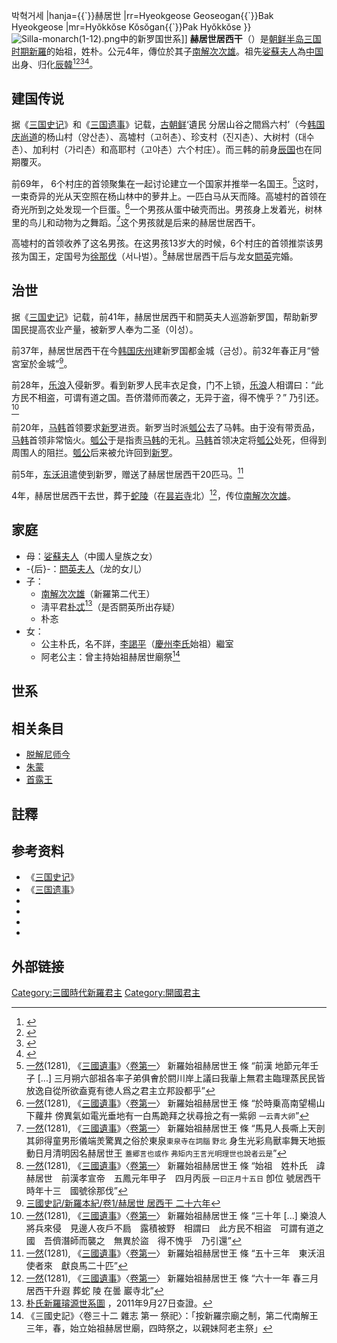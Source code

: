 {{朝鮮半島君王
| 名稱=赫居世居西干
| 新羅代數=1
| 前任=—
| 繼任=[[南解次次雄|南解次次雄]]
| 畫像=
| 說明=
| 在位=前57年—4年
| 年號=
| 姓名=朴赫居世
| 封號=
| 字=
| 號=
| 別名=
| 出生年=前69年
| 立世子=
| 逝世年=4年
| 廟號=
| 諡號=
| 陵墓=
| 父親=不詳
| 母親=[[娑蘇夫人|娑蘇夫人]]
| 嫡母=
| 皇后=
| 王后=[[閼英夫人|閼英夫人]]
| 王妃=
| 妃=
| 嫡子=
| 庶子=
| 嫡女=
| 庶女=
| 注釋=
|}}
{{Infobox Korean name
|hangul=혁거세 거서간{{`}}박혁거세
|hanja={{linktext|赫|居|世|居|西|干}}{{`}}{{linktext|朴}}赫居世
|rr=Hyeokgeose Geoseogan{{`}}Bak Hyeokgeose
|mr=Hyŏkkŏse Kŏsŏgan{{`}}Pak Hyŏkkŏse
}}
[[File:Silla-monarch(1-12).png|thumb]]中的新罗国世系]] 
'''赫居世居西干'''（{{bd|前69年||4年||catIdx=H赫}}）是[[朝鲜半岛|朝鲜半岛]][[朝鲜三国|三国时期]][[新羅|新羅]]的始祖，姓朴。公元4年，傳位於其子[[南解次次雄|南解次次雄]]。祖先[[娑蘇夫人|娑蘇夫人]]為[[中国|中国]]出身、归化[[辰韓|辰韓]]<ref>{{Harvnb|韓國民族文化大百科|p=}}</ref><ref>{{Harvnb|野村伸一|2001|p=3}}</ref><ref>{{Harvnb|延恩株|2011|p=94}}</ref><ref>{{Harvnb|国語国文学資料辞書|p=}}</ref>。

== 建国传说 ==
据《[[三国史记|三国史记]]》和《[[三国遗事|三国遗事]]》记载，[[古朝鲜|古朝鲜]]‘遺民 分居山谷之間爲六村’（今[[韩国|韩国]][[庆尚道|庆尚道]]的杨山村（양산촌）、高墟村（고허촌）、珍支村（진지촌）、大树村（대수촌）、加利村（가리촌）和高耶村（고야촌）六个村庄）。而三韩的前身[[辰国|辰国]]也在同期覆灭。

前69年， 6个村庄的首领聚集在一起讨论建立一个国家并推举一名国王。<ref>[[一然|一然]](1281), 《[[:s:三國遺事|三國遺事]]》〈[[:s:三國遺事/卷第一|卷第一]]〉 新羅始祖赫居世王 條 “前漢 地節元年壬子 [...] 三月朔六部祖各率子弟俱㑹於閼川岸上議曰我軰上無君主臨理蒸民民皆放逸自從所欲盍覔有徳人爲之君主立邦設都乎”</ref>这时，一束奇异的光从天空照在杨山林中的萝井上。一匹白马从天而降。高墟村的首领在奇光所到之处发现一个巨蛋。<ref>[[一然|一然]](1281), 《[[:s:三國遺事|三國遺事]]》〈[[:s:三國遺事/卷第一|卷第一]]〉 新羅始祖赫居世王 條 “於時乗高南望楊山下蘿井 傍異氣如電光垂地有一白馬跪拜之状尋撿之有一紫卵 <small>一云青大卵</small>”</ref>一个男孩从蛋中破壳而出。男孩身上发着光，树林里的鸟儿和动物为之舞蹈。<ref>[[一然|一然]](1281), 《[[:s:三國遺事|三國遺事]]》〈[[:s:三國遺事/卷第一|卷第一]]〉 新羅始祖赫居世王 條 “馬見人長嘶上天剖其卵得童男形儀端羙驚異之俗於東泉<small>東泉寺在詞腦 野北</small> 身生光彩鳥獸率舞天地振動日月清明因名赫居世王 <small>蓋郷言也或作 弗矩内王言光明理世也說者云是</small>”</ref>这个男孩就是后来的赫居世居西干。 

高墟村的首领收养了这名男孩。在这男孩13岁大的时候，6个村庄的首领推崇该男孩为国王，定国号为[[徐那伐|徐那伐]]（서나벌）。<ref>[[一然|一然]](1281), 《[[:s:三國遺事|三國遺事]]》〈[[:s:三國遺事/卷第一|卷第一]]〉 新羅始祖赫居世王 條 “始祖　姓朴氏　諱赫居世　前漢孝宣帝　五鳳元年甲子　四月丙辰  <small>一曰正月十五日</small> 卽位 號居西干　時年十三　國號徐那伐”</ref>赫居世居西干后与龙女[[閼英夫人|閼英]]完婚。

== 治世 ==
据《[[三国史记|三国史记]]》记载，前41年，赫居世居西干和閼英夫人巡游新罗国，帮助新罗国民提高农业产量，被新罗人奉为二圣（이성）。 

前37年，赫居世居西干在今[[韩国|韩国]][[庆州|庆州]]建新罗国都金城（금성）。前32年春正月“營宮室於金城”<ref>[[:s:三國史記/新羅本紀/卷1/赫居世_居西干#26年_(紀元前_32年)|三國史記/新羅本紀/卷1/赫居世 居西干 二十六年]]</ref>。

前28年，[[乐浪|乐浪]]入侵新罗。看到新罗人民丰衣足食，门不上锁，[[乐浪|乐浪]]人相谓曰：“此方民不相盗，可谓有道之国。吾侪潜师而袭之，无异于盗，得不愧乎？” 乃引还。<ref>[[一然|一然]](1281), 《[[:s:三國遺事|三國遺事]]》〈[[:s:三國遺事/卷第一|卷第一]]〉 新羅始祖赫居世王 條 “三十年 [...] 樂浪人將兵來侵　見邊人夜戶不扃　露積被野　相謂曰　此方民不相盜　可謂有道之國　吾儕潛師而襲之　無異於盜　得不愧乎　乃引還”</ref>

前20年，[[马韩|马韩]]首领要求[[新罗|新罗]]进贡。新罗当时派[[瓠公|瓠公]]去了马韩。由于没有带贡品，[[马韩|马韩]]首领非常恼火。[[瓠公|瓠公]]于是指责[[马韩|马韩]]的无礼。[[马韩|马韩]]首领决定将[[瓠公|瓠公]]处死，但得到周围人的阻拦。[[瓠公|瓠公]]后来被允许回到[[新罗|新罗]]。

前5年，[[东沃沮|东沃沮]]遣使到新罗，赠送了赫居世居西干20匹马。<ref>[[一然|一然]](1281), 《[[:s:三國遺事|三國遺事]]》〈[[:s:三國遺事/卷第一|卷第一]]〉 新羅始祖赫居世王 條 “五十三年　東沃沮使者來　獻良馬二十匹”</ref>

4年，赫居世居西干去世，葬于[[蛇陵|蛇陵]]（在[[昙岩寺|昙岩寺]]北）<ref>[[一然|一然]](1281), 《[[:s:三國遺事|三國遺事]]》〈[[:s:三國遺事/卷第一|卷第一]]〉 新羅始祖赫居世王 條 “六十一年 春三月 居西干升遐 葬蛇 陵 在曇 巖寺北”</ref>，传位[[南解次次雄|南解次次雄]]。

== 家庭 ==
* 母：[[娑蘇夫人|娑蘇夫人]]（中國人皇族之女）
*-{后}-：[[閼英夫人|閼英夫人]]（龙的女儿）
*子：
**[[南解次次雄|南解次次雄]]（新羅第二代王）
**淸平君[[朴忒|朴忒]]<ref>[http://doil.mireene.co.kr/026-sinla-park-02-1.htm 朴氏新羅璿源世系圖] {{Wayback|url=http://doil.mireene.co.kr/026-sinla-park-02-1.htm |date=20160305004925 }}，2011年9月27日查證。</ref>（是否閼英所出存疑）
**朴忞
*女：
**公主朴氏，名不詳，[[李謁平|李謁平]]（[[慶州李氏|慶州李氏]]始祖）繼室
**阿老公主：曾主持始祖赫居世廟祭<ref>《三國史記》〈卷三十二 雜志 第一 祭祀〉：「按新羅宗廟之制，第二代南解王三年，春，始立始祖赫居世廟，四時祭之，以親妹阿老主祭」</ref>

== 世系 ==
{{chart/start}}
{{chart|  | AAA |~|y|~| BBB | AAA=N/A|BBB=사소부인<br>[[娑蘇夫人|娑蘇夫人]]|}}
{{chart|  | | | | |!| | ||}}
{{chart|  | | | |AAA |~|y|~| BBB | AAA='''혁거세 거서간'''<br>'''赫居世居西干'''|BBB=알영부인<br>[[閼英夫人|閼英夫人]]|boxstyle_AAA  =background-color: #FFBB46;}}
{{chart|  | | | | ||||!||||}}
{{chart|  | | | |  | ||AAA | | AAA=남해 차차웅<br>[[南解次次雄|南解次次雄]]|}}
{{chart/end}}

== 相关条目 ==
*[[脱解尼师今|脱解尼师今]]
*[[朱蒙|朱蒙]]
*[[首露王|首露王]]

== 註釋 ==
{{reflist}}

== 参考资料 ==
*《[[三国史记|三国史记]]》
*《[[三国遗事|三国遗事]]》
*{{Cite book|1=|author=|date=|title=NAVER知識検索 사소 娑蘇|publisher=[[韓國民族文化大百科|韓國民族文化大百科]]|url=http://terms.naver.com/entry.nhn?docId=578641&cid=46620&categoryId=46620&mobile|ref={{Harvid|韓國民族文化大百科|}}|access-date=2016-12-11|archive-date=2021-02-19|archive-url=https://web.archive.org/web/20210219051817/https://terms.naver.com/entry.nhn?docId=578641&cid=46620&categoryId=46620&mobile|dead-url=no}}
*{{Cite book|author=延恩株|date=2011-03|title=新羅の始祖神話と日神信仰の考察 ― 三氏（朴・昔・金）の始祖説話と娑蘇神母説話を中心に ―|publisher=[[櫻美林大學|櫻美林大學]]桜美林論考『言語文化研究』第2号|url=http://ci.nii.ac.jp/els/110008720616.pdf?id=ART0009795526&type=pdf&lang=en&host=cinii&order_no=&ppv_type=0&lang_sw=&no=1474820922&cp|ref={{Harvid|延恩株|2011}}}}{{Dead link|date=2019年5月 |bot=InternetArchiveBot |fix-attempted=yes }}
*{{Cite book|author=野村伸一|date=2001-04|title=東シナ海周辺の女神信仰という視点|publisher=[[慶應義塾大学|慶應義塾大学]]日吉紀要. 言語・文化・コミュニケーション No.26|url=http://koara.lib.keio.ac.jp/xoonips/modules/xoonips/image.php/AN10032394-20010430-0001.pdf?file_id=10723ge=1|ref={{Harvid|野村伸一|2001}}|deadurl=yes|archiveurl=https://web.archive.org/web/20161221020037/http://koara.lib.keio.ac.jp/xoonips/modules/xoonips/image.php/AN10032394-20010430-0001.pdf?file_id=10723ge=1|archivedate=2016年12月21日|df=|access-date=2016年12月11日}}
*{{Cite book|1=|author=|date=|title=NAVER知識検索 사소 娑蘇|publisher=国語国文学資料辞書|url=http://terms.naver.com/entry.nhn?docId=695730&cid=41708&categoryId=41711&mobile|ref={{Harvid|国語国文学資料辞書|}}|access-date=2016-12-11|archive-date=2017-03-05|archive-url=https://web.archive.org/web/20170305005021/http://terms.naver.com/entry.nhn?docId=695730&cid=41708&categoryId=41711&mobile|dead-url=no}}

== 外部链接 ==
{{wikisource|三國史記/新羅本紀/卷1/赫居世_居西干}}
{{Wikiquote}}

{{新罗君主}}

[[Category:三國時代新羅君主|Category:三國時代新羅君主]]
[[Category:開國君主|Category:開國君主]]